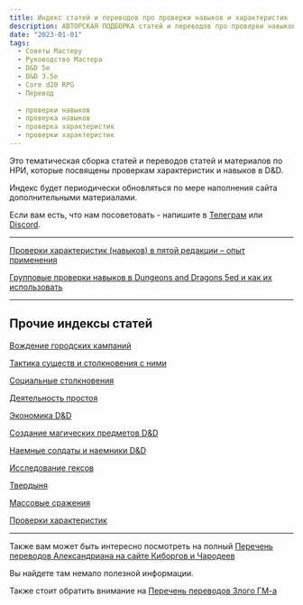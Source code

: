 ```yaml
---
title: Индекс статей и переводов про проверки навыков и характеристик
description: АВТОРСКАЯ ПОДБОРКА статей и переводов про проверки навыков и характеристик
date: "2023-01-01"
tags:
  - Советы Мастеру
  - Руководство Мастера
  - D&D 5e
  - D&D 3.5e
  - Core d20 RPG
  - Перевод
  
  - проверки навыков
  - проверка навыков
  - проверка характеристик
  - проверки характеристик
---
```


Это тематическая сборка статей и переводов статей и материалов по НРИ, которые посвящены проверкам характеристик и навыков в D&D.

Индекс будет периодически обновляться по мере наполнения сайта дополнительными материалами.

Если вам есть, что нам посоветовать - напишите в [Телеграм](https://t.me/cyborgs_and_mages) или [Discord](https://discord.gg/yrJqvCqU3w).

---

[Проверки характеристик (навыков) в пятой редакции – опыт применения](/posts/articles/gm-advice-ability-checks)

[Групповые проверки навыков в Dungeons and Dragons 5ed и как их использовать](/posts/articles/gm-advice-group-checks)

---

## Прочие индексы статей

[Вождение городских кампаний](/posts/articles/index-сity-campaigns)

[Тактика существ и столкновения с ними](/posts/articles/bestiary-tactics-index)

[Социальные столкновения](/posts/articles/index-social-encounters)

[Деятельность простоя](/posts/articles/index-downtime)

[Экономика D&D](/posts/articles/index-economy)

[Создание магических предметов D&D](/posts/articles/index-creating-magic-items)

[Наемные солдаты и наемники D&D](/posts/articles/index-hirelings)

[Исследование гексов](/posts/articles/index-hexcrawl)

[Твердыня](/posts/articles/index-stronghold)

[Массовые сражения](/posts/articles/index-mass-combat)

[Проверки характеристик](/posts/articles/index-skill-checks)

---

Также вам может быть интересно посмотреть на полный [Перечень переводов Александриана на сайте Киборгов и Чародеев](/posts/translations/alexandrian-index)

Вы найдете там немало полезной информации.

Также стоит обратить внимание на [Перечень переводов Злого ГМ-а](/posts/translations/angrygm-index)
